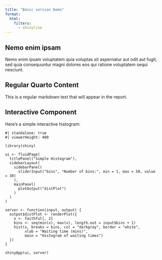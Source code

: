 ```yaml
---
title: "Basic version Demo"
format:
  html:
    filters:
      - shinylive
---
```


## Nemo enim ipsam
Nemo enim ipsam voluptatem quia voluptas sit aspernatur aut odit aut fugit, sed quia consequuntur magni dolores eos qui ratione voluptatem sequi nesciunt.


## Regular Quarto Content

This is a regular markdown text that will appear in the report.

## Interactive Component

Here's a simple interactive histogram:

```shinylive-r
#| standalone: true
#| viewerHeight: 400

library(shiny)

ui <- fluidPage(
  titlePanel("Simple Histogram"),
  sidebarLayout(
    sidebarPanel(
      sliderInput("bins", "Number of bins:", min = 1, max = 50, value = 30)
    ),
    mainPanel(
      plotOutput("distPlot")
    )
  )
)

server <- function(input, output) {
  output$distPlot <- renderPlot({
    x <- faithful[, 2]
    bins <- seq(min(x), max(x), length.out = input$bins + 1)
    hist(x, breaks = bins, col = "darkgray", border = "white",
         xlab = "Waiting time (mins)",
         main = "Histogram of waiting times")
  })
}

shinyApp(ui, server)
```
